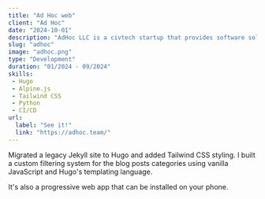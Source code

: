 ```yaml
---
title: "Ad Hoc web"
client: "Ad Hoc"
date: "2024-10-01"
description: "AdHoc LLC is a civtech startup that provides software solutions to governments."
slug: "adhoc"
image: "adhoc.png"
type: "Development"
duration: "01/2024 - 09/2024"
skills:
 - Hugo
 - Alpine.js
 - Tailwind CSS
 - Python
 - CI/CD
url:
  label: "See it!"
  link: "https://adhoc.team/"
---
```


Migrated a legacy Jekyll site to Hugo and added Tailwind CSS styling. I built a custom filtering system for the blog posts categories using vanilla JavaScript and Hugo's templating language.

It's also a progressive web app that can be installed on your phone.
